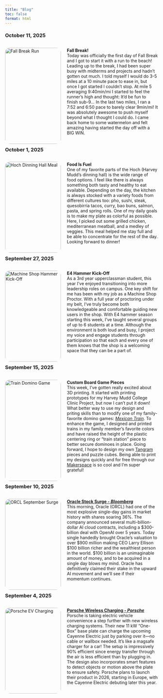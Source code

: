 ```yaml
---
title: "Blog"
toc: false
format: html
---
```


### October 11, 2025 ##

<div style="display: flex; flex-direction: row; flex-wrap: wrap; gap: 20px;">
<div style="flex: 2; width: 300px;">
<img src="images/blog/fall_break.png" alt="Fall Break Run" style="width:100%; border-radius: 15px;">
</div>

<div style="flex: 2; min-width: 300px;">
  <p class="justify-text"> 
    __Fall Break!__ <br>
      Today was officially the first day of Fall Break and I got to start it with a run to the beach! Leading up to the break, 
      I had been super busy with midterms and projects and hadn't gotten out much. I told myself I would do 3-5 miles at a 10 
      minute pace to ease in, but once I got started I couldn't stop. At mile 5 averaging 9:40min/mi I started to feel the 
      runner's high and thought: It'd be fun to finish sub-9... In the last two miles, I ran a 7:52 and 6:50 pace to barely clear
      9min/mi! It was absolutely awesome to push myself beyond what I thought I could do. I came back home to some watermelon and
      felt amazing having started the day off with a BIG WIN. 
  </p>
</div>
</div>

### October 1, 2025 ##

<div style="display: flex; flex-direction: row; flex-wrap: wrap; gap: 20px;">
<div style="flex: 2; width: 300px;">
<img src="images/blog/food.jpg" alt="Hoch Dinning Hall Meal" style="width:100%; border-radius: 15px;">
</div>

<div style="flex: 2; min-width: 300px;">
  <p class="justify-text"> 
    __Food Is Fuel__ <br>
      One of my favorite parts of the Hoch (Harvey Mudd's dinning hall) is the wide range of food options. I feel like there is always
      something both tasty and healthy to eat available. Depending on the day, the kitchen is always stocked with a variety foods from different
      cultures too: pho, sushi, steak, quesobirria tacos, curry, bao buns, salmon, pasta, and spring rolls. One of my daily goals is to
      make my plate as colorful as possible. Here, I picked out some grilled chicken, mediterranean meatball, and a medley of veggies. This
      meal helped me stay full and be able to concentrate for the rest of the day. Looking forward to dinner!
  </p>
</div>
</div>

### September 27, 2025 ##

<div style="display: flex; flex-direction: row; flex-wrap: wrap; gap: 20px;">
<div style="flex: 2; width: 300px;">
<img src="images/blog/machine_shop.jpg" alt="Machine Shop Hammer Kick-Off" style="width:100%; border-radius: 15px;">
</div>

<div style="flex: 2; min-width: 300px;">
  <p class="justify-text"> 
    __E4 Hammer Kick-Off__ <br>
      As a 3rd year upperclassman student, this year I've enjoyed transitioning into more leadership roles on campus. One key shift for me
      has been with my job as a Machine Shop Proctor. With a full year of proctoring under my belt, I've truly become both knowledgeable and 
      comfortable guiding new users in the shop. With E4 hammer season starting this week, I've taught several groups of up to 6 students at a 
      time. Although the environment is both loud and busy, I project my voice and engage students through participation so that each and every 
      one of them knows that the shop is a welcoming space that they can be a part of.
  </p>
</div>
</div>

### September 15, 2025 ##

<div style="display: flex; flex-direction: row; flex-wrap: wrap; gap: 20px;">
<div style="flex: 2; width: 300px;">
<img src="images/blog/board_game.jpg" alt="Train Domino Game" style="width:100%; border-radius: 15px;">
</div>

<div style="flex: 2; min-width: 300px;">
  <p class="justify-text"> 
    __Custom Board Game Pieces__ <br>
      This week, I've gotten really excited about 3D printing. It started with printing prototypes for my Harvey Mudd College Clinic Project,
      but now I can't put it down! What better way to use my design and priting skills than to modify one of my family-favorite domino games: 
      [*Mexican Train*](https://www.jaqueslondon.co.uk/products/mexican-train-dominoes). To enhance the game, I designed and printed trains in my
      family member's favorite colors and have raised the height of the plastic centering ring or "train station" piece to better secure dominoes in place. 
      Going forward, I hope to design my own [Tangram](https://www.amazon.com/Tangram-Geometry-Silhouette-Tangrams-Challenge/dp/B005IDO63Q) 
      pieces and puzzle cubes. Being able to print my designs quickly and for free through our [Makerspace](https://www.hmc.edu/makerspace/)
      is so cool and I'm super grateful! 

  </p>
</div>
</div>

### September 10, 2025 ##

<div style="display: flex; flex-direction: row; flex-wrap: wrap; gap: 20px;">
<div style="flex: 2; width: 300px;">
<img src="images/blog/ORCL.png" alt="ORCL September Surge" style="width:100%; border-radius: 15px;">
</div>

<div style="flex: 2; min-width: 300px;">
  <p class="justify-text"> 
    [__Oracle Stock Surge - *Bloomberg*__](https://www.bloomberg.com/news/articles/2025-09-10/oracle-co-founder-larry-ellison-closes-in-on-elon-musk-as-world-s-richest-man)<br>
      This morning, Oracle (ORCL) had one of the most explosive single-day gains in market history with shares soaring 36%. The company 
      announced several multi-billion-dollar AI cloud contracts, including a $300-billion deal with OpenAI over 5 years. Today single 
      handedly brought Oracle's valuation to over $900 million making CEO Larry Ellison $100 billion richer and the wealthiest person 
      in the world. $100 billion is an unimaginable amount of money, and to be acquired in a single day blows my mind. Oracle has 
      definitively claimed their stake in the upward AI movement and we'll see if their momentum continues. 
  </p>
</div>
</div>

### September 4, 2025 ##

<div style="display: flex; flex-direction: row; flex-wrap: wrap; gap: 20px;">
<div style="flex: 2; width: 300px;">
<img src="images/blog/porsche.png" alt="Porsche EV Charging" style="width:100%; border-radius: 15px;">
</div>

<div style="flex: 2; min-width: 300px;">
  <p class="justify-text"> 
    [__Porsche Wireless Charging - *Porsche*__](https://newsroom.porsche.com/en/2025/products/porsche-wireless-charging-inductive-charging-40421.html)<br>
      Porsche is taking electric vehicle convenience a step further with new wireless charging systems. Their new 11 kW “One-Box” base plate can charge the 
      upcoming Cayenne Electric just by parking over it—no cable or wallbox needed. It's like a magsafe charger for a car! The setup is impressively 90% efficient 
      since energy transfer through the air is less efficient than by plugging in. The design also incorporates smart features to detect objects or motion
      above the plate to ensure safety. Porsche plans to launch their product in 2026, starting in Europe, with the Cayenne Electric debuting later this year. 
  </p>
</div>
</div>